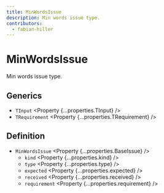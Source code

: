 ```yaml
---
title: MinWordsIssue
description: Min words issue type.
contributors:
  - fabian-hiller
---
```



# MinWordsIssue

Min words issue type.

## Generics

- `TInput` <Property {...properties.TInput} />
- `TRequirement` <Property {...properties.TRequirement} />

## Definition

- `MinWordsIssue` <Property {...properties.BaseIssue} />
  - `kind` <Property {...properties.kind} />
  - `type` <Property {...properties.type} />
  - `expected` <Property {...properties.expected} />
  - `received` <Property {...properties.received} />
  - `requirement` <Property {...properties.requirement} />
